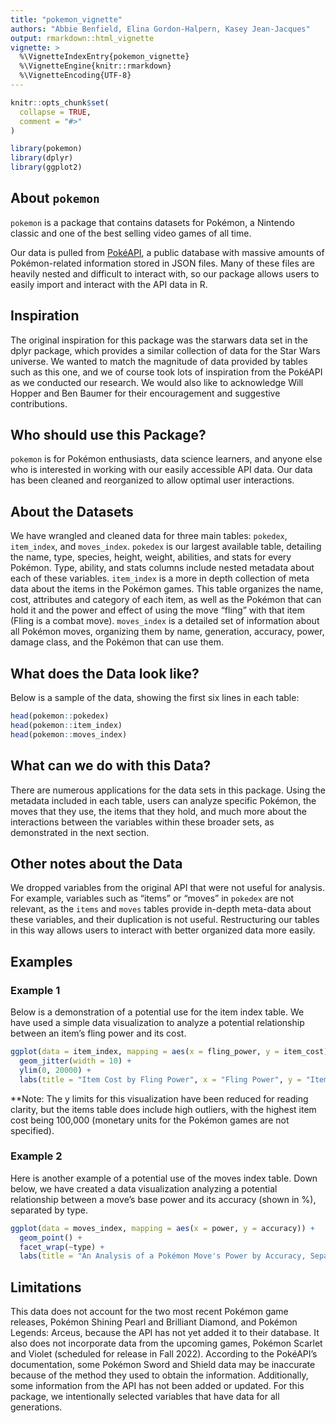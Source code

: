 ```yaml
---
title: "pokemon_vignette"
authors: "Abbie Benfield, Elina Gordon-Halpern, Kasey Jean-Jacques"
output: rmarkdown::html_vignette
vignette: >
  %\VignetteIndexEntry{pokemon_vignette}
  %\VignetteEngine{knitr::rmarkdown}
  %\VignetteEncoding{UTF-8}
---
```


```r
knitr::opts_chunk$set(
  collapse = TRUE,
  comment = "#>"
)
```

```r
library(pokemon)
library(dplyr)
library(ggplot2)
```

## About `pokemon`
`pokemon` is a package that contains datasets  for Pokémon, a Nintendo classic and one of the best selling video games of all time.

Our data is pulled from [PokéAPI](https://pokeapi.co), a public database with massive amounts of Pokémon-related information stored in JSON files. Many of these files are heavily nested and difficult to interact with, so our package allows users to easily import and interact with the API data in R.

## Inspiration
The original inspiration for this package was the starwars data set in the dplyr package, which provides a similar collection of data for the Star Wars universe. We wanted to match the magnitude of data provided by tables such as this one, and we of course took lots of inspiration from the PokéAPI as we conducted our research. We would also like to acknowledge Will Hopper and Ben Baumer for their encouragement and suggestive contributions.

## Who should use this Package?
`pokemon` is for Pokémon enthusiasts, data science learners, and anyone else who is interested in working with our easily accessible API data. Our data has been cleaned and reorganized to allow optimal user interactions.

## About the Datasets 
We have wrangled and cleaned data for three main tables: `pokedex`, `item_index`, and `moves_index`.
`pokedex` is our largest available table, detailing the name, type, species, height, weight, abilities, and stats for every Pokémon. Type, ability, and stats columns include nested metadata about each of these variables.
`item_index` is a more in depth collection of meta data about the items in the Pokémon games. This table organizes the name, cost, attributes and category of each item, as well as the Pokémon that can hold it and the power and effect of using the move "fling" with that item (Fling is a combat move).
`moves_index` is a detailed set of information about all Pokémon moves, organizing them by name, generation, accuracy, power, damage class, and the Pokémon that can use them.

## What does the Data look like?
Below is a sample of the data, showing the first six lines in each table:

```r
head(pokemon::pokedex)
head(pokemon::item_index)
head(pokemon::moves_index)
```


## What can we do with this Data?
There are numerous applications for the data sets in this package. Using the metadata included in each table, users can analyze specific Pokémon, the moves that they use, the items that they hold, and much more about the interactions between the variables within these broader sets, as demonstrated in the next section.

## Other notes about the Data
We dropped variables from the original API that were not useful for analysis. For example, variables such as "items" or "moves" in `pokedex` are not relevant, as the `items` and `moves` tables provide in-depth meta-data about these variables, and their duplication is not useful. Restructuring our tables in this way allows users to interact with better organized data more easily.

## Examples

### Example 1
Below is a demonstration of a potential use for the item index table. We have used a simple data visualization to analyze a potential relationship between an item's fling power and its cost.

```r
ggplot(data = item_index, mapping = aes(x = fling_power, y = item_cost)) + 
  geom_jitter(width = 10) + 
  ylim(0, 20000) +
  labs(title = "Item Cost by Fling Power", x = "Fling Power", y = "Item Cost" )

```

**Note: The y limits for this visualization have been reduced for reading clarity, but the items table does include high outliers, with the highest item cost being 100,000 (monetary units for the Pokémon games are not specified).

### Example 2
Here is another example of a potential use of the moves index table. Down below, we have created a data visualization analyzing a potential relationship between a move's base power and its accuracy (shown in %), separated by type. 

```r
ggplot(data = moves_index, mapping = aes(x = power, y = accuracy)) + 
  geom_point() + 
  facet_wrap(~type) +
  labs(title = "An Analysis of a Pokémon Move's Power by Accuracy, Separated by Type", x = "Power", y = "Accuracy in %" )

```

## Limitations
This data does not account for the two most recent Pokémon game releases, Pokémon Shining Pearl and Brilliant Diamond, and Pokémon Legends: Arceus, because the API has not yet added it to their database. It also does not incorporate data from the upcoming games, Pokémon Scarlet and Violet (scheduled for release in Fall 2022). According to the PokéAPI's documentation, some Pokémon Sword and Shield data may be inaccurate because of the method they used to obtain the information. Additionally, some information from the API has not been added or updated. For this package, we intentionally selected variables that have data for all generations.
